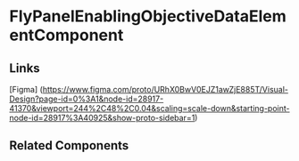 <!-- fly-panel-enabling-objective-data-element.stories.mdx -->


<Meta title="QTD Components/evaluation/training-issues/training-issues-create-wizard/training-issues-drivers-and-training/fly-panel-enabling-objective-data-element/README" component={FlyPanelEnablingObjectiveDataElementComponent} />

# FlyPanelEnablingObjectiveDataElementComponent

<ArgsTable of={FlyPanelEnablingObjectiveDataElementComponent} />

## Links

[Figma] (https://www.figma.com/proto/URhX0BwV0EJZ1awZjE885T/Visual-Design?page-id=0%3A1&node-id=28917-41370&viewport=244%2C48%2C0.04&scaling=scale-down&starting-point-node-id=28917%3A40925&show-proto-sidebar=1)

## Related Components
